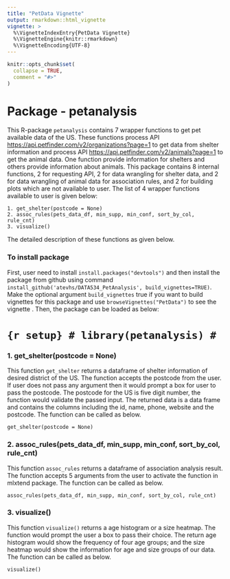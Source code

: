 ```yaml
---
title: "PetData Vignette"
output: rmarkdown::html_vignette
vignette: >
  %\VignetteIndexEntry{PetData Vignette}
  %\VignetteEngine{knitr::rmarkdown}
  %\VignetteEncoding{UTF-8}
---
```


```r
knitr::opts_chunk$set(
  collapse = TRUE,
  comment = "#>"
)
```

# Package - petanalysis

This R-package `petanalysis` contains 7 wrapper functions to get pet available data of the US. These functions process API [https://api.petfinder.com/v2/organizations?page=1](https://api.petfinder.com/v2/organizations?page=1e) to get data from shelter information and process API [https://api.petfinder.com/v2/animals?page=1](https://api.petfinder.com/v2/animals?page=1) to get the animal data. One function provide information for shelters and others provide information about animals. This package contains 8 internal functions, 2 for requesting API, 2 for data wrangling for shelter data, and 2 for data wrangling of animal data for association rules, and 2 for building plots which are not available to user. The list of 4 wrapper functions available to user is given below:


```
1. get_shelter(postcode = None)
2. assoc_rules(pets_data_df, min_supp, min_conf, sort_by_col, rule_cnt)
3. visualize()
``` 

The detailed description of these functions as given below.

### To install package

First, user need to install `install.packages("devtools")` and then install the package from github using command `install_github('atevhs/DATA534_PetAnalysis', build_vignettes=TRUE)`. Make the optional argument `build_vignettes` true if you want to build vignettes for this package and use `browseVignettes("PetData")` to see the vignette . Then, the package can be loaded as below:

# ```{r setup}
# library(petanalysis)
# ```

### 1. get_shelter(postcode = None)

This function `get_shelter` returns a dataframe of shelter information of desired district of the US. The function accepts the postcode from the user. If user does not pass any argument then it would prompt a box for user to pass the postcode. The postcode for the US is five digit number, the function would validate the passed input. The returned data is a data frame and contains the columns including the id, name, phone, website and the postcode. The function can be called as below. 


```
get_shelter(postcode = None)

```


### 2. assoc_rules(pets_data_df, min_supp, min_conf, sort_by_col, rule_cnt)

This function `assoc_rules` returns a dataframe of association analysis result. The function accepts 5 arguments from the user to activate the function in mlxtend package. The function can be called as below. 


```
assoc_rules(pets_data_df, min_supp, min_conf, sort_by_col, rule_cnt)

```


### 3. visualize()

This function `visualize()` returns a age histogram  or a size heatmap. The function would prompt the user a box to pass their choice. The return age histogram would show the frequency of four age groups; and the size heatmap would show the information for age and size groups of our data. The function can be called as below. 

```
visualize()

```












